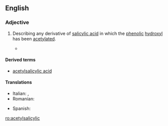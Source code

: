 ==English==

===Adjective===
{{en-adj|-|head=[[acetyl]][[salicylic]]}}

# {{context|organic chemistry|lang=en}} Describing any derivative of [[salicylic acid]] in which the [[phenolic]] [[hydroxyl]] has been [[acetylated]].
#* {{quote-song
|year=1997
|title=The Druggist
|composer=Joel Mabus
|passage=You need to take [[acetaminophen]] / Or just a little [[aspirin]] / '''acetylsalicylic''' for the pain
}}

====Derived terms====
* [[acetylsalicylic acid]]

====Translations====
{{trans-top|derivative}}
* Italian: {{t|it|acetossibenzoico}}, {{t+|it|acetilsalicilico}}
* Romanian: {{t+|ro|acetilsalicilic}}
{{trans-mid}}
* Spanish: {{t|es|acetilsalicílico}}
{{trans-bottom}}

[[ro:acetylsalicylic]]